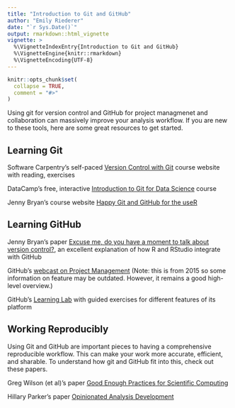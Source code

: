 ```yaml
---
title: "Introduction to Git and GitHub"
author: "Emily Riederer"
date: "`r Sys.Date()`"
output: rmarkdown::html_vignette
vignette: >
  %\VignetteIndexEntry{Introduction to Git and GitHub}
  %\VignetteEngine{knitr::rmarkdown}
  %\VignetteEncoding{UTF-8}
---
```


```r
knitr::opts_chunk$set(
  collapse = TRUE,
  comment = "#>"
)
```

Using git for version control and GitHub for project managmenet and collaboration can massively improve your analysis workflow. If you are new to these tools, here are some great resources to get started. 

## Learning Git

Software Carpentry's self-paced [Version Control with Git](http://swcarpentry.github.io/git-novice/) course website with reading, exercises

DataCamp's free, interactive [Introduction to Git for Data Science](https://www.datacamp.com/courses/introduction-to-git-for-data-science) course

Jenny Bryan's course website [Happy Git and GitHub for the useR](http://happygitwithr.com/)

## Learning GitHub

Jenny Bryan's paper [Excuse me, do you have a moment to talk about version control?](https://peerj.com/preprints/3159/), an excellent explanation of how R and RStudio integrate with GitHub

GitHub's [webcast on Project Management](https://www.youtube.com/watch?v=6fByt0o4UYs) (Note: this is from 2015 so some information on feature may be outdated. However, it remains a good high-level overview.)

GitHub's [Learning Lab](https://lab.github.com/) with guided exercises for different features of its platform

## Working Reproducibly

Using Git and GitHub are important pieces to having a comprehensive reproducible workflow. This can make your work more accurate, efficient, and sharable. To understand how git and GitHub fit into this, check out these papers.

Greg Wilson (et al)'s paper [Good Enough Practices for Scientific Computing](https://journals.plos.org/ploscompbiol/article?id=10.1371/journal.pcbi.1005510)

Hillary Parker's paper [Opinionated Analysis Development](https://peerj.com/preprints/3210/)

